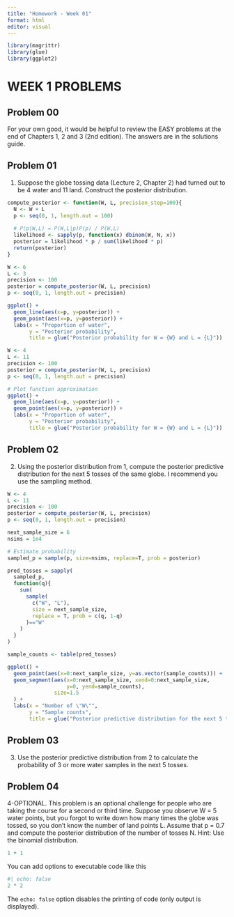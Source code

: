 ```yaml
---
title: "Homework - Week 01"
format: html
editor: visual
---
```


```r
library(magrittr)
library(glue)
library(ggplot2)
```


# WEEK 1 PROBLEMS

## Problem 00

For your own good, it would be helpful to review the EASY problems at the end of Chapters 1, 2 and 3 (2nd edition). The answers
are in the solutions guide.

## Problem 01

1. Suppose the globe tossing data (Lecture 2, Chapter 2) had turned out to be 4 water and 11 land. Construct the posterior distribution.

```r
compute_posterior <- function(W, L, precision_step=100){
  N <- W + L
  p <- seq(0, 1, length.out = 100)
  
  # P(p|W,L) = P(W,L|p)P(p) / P(W,L)
  likelihood <- sapply(p, function(x) dbinom(W, N, x))
  posterior = likelihood * p / sum(likelihood * p)
  return(posterior)
}
```


```r
W <- 6
L <- 3
precision <- 100
posterior = compute_posterior(W, L, precision)
p <- seq(0, 1, length.out = precision)

ggplot() +
  geom_line(aes(x=p, y=posterior)) +
  geom_point(aes(x=p, y=posterior)) +
  labs(x = "Proportion of water",
       y = "Posterior probability",
       title = glue("Posterior probability for W = {W} and L = {L}"))

```

```r
W <- 4
L <- 11
precision <- 100
posterior = compute_posterior(W, L, precision)
p <- seq(0, 1, length.out = precision)

# Plot function approximation
ggplot() +
  geom_line(aes(x=p, y=posterior)) +
  geom_point(aes(x=p, y=posterior)) +
  labs(x = "Proportion of water",
       y = "Posterior probability",
       title = glue("Posterior probability for W = {W} and L = {L}"))

```

## Problem 02

2. Using the posterior distribution from 1, compute the posterior predictive distribution for the next 5 tosses of the same globe. I recommend you use the sampling method.

```r
W <- 4
L <- 11
precision <- 100
posterior = compute_posterior(W, L, precision)
p <- seq(0, 1, length.out = precision)

next_sample_size = 6
nsims = 1e4

# Estimate probability
sampled_p = sample(p, size=nsims, replace=T, prob = posterior)

pred_tosses = sapply(
  sampled_p,
  function(q){                   
    sum(
      sample(
        c("W", "L"), 
        size = next_sample_size,
        replace = T, prob = c(q, 1-q)
      )=="W"
    )
  }
)

sample_counts <- table(pred_tosses)

ggplot() +
  geom_point(aes(x=0:next_sample_size, y=as.vector(sample_counts))) +
  geom_segment(aes(x=0:next_sample_size, xend=0:next_sample_size,
                   y=0, yend=sample_counts),
               size=1.5
  ) +
  labs(x = "Number of \"W\"",
       y = "Sample counts",
       title = glue("Posterior predictive distribution for the next 5 tosses (W = {W} and L = {L})"))
```

## Problem 03

3. Use the posterior predictive distribution from 2 to calculate the probability of 3 or more water samples in the next 5 tosses.

## Problem 04
4-OPTIONAL. This problem is an optional challenge for people who are taking the course for a second or third time. Suppose you observe W = 5 water points, but you forgot to write down how many times the globe was tossed, so you don’t know the number of land points L. Assume that p = 0.7 and compute the posterior distribution of the number of tosses N. Hint: Use the binomial distribution.

```r
1 + 1
```

You can add options to executable code like this

```r
#| echo: false
2 * 2
```

The `echo: false` option disables the printing of code (only output is displayed).
